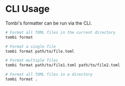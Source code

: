 
# CLI Usage

Tombi's formatter can be run via the CLI.

```bash
# Format all TOML files in the current directory
tombi format

# Format a single file
tombi format path/to/file.toml

# Format multiple files
tombi format path/to/file1.toml path/to/file2.toml

# Format all TOML files in a directory
tombi format .
```
